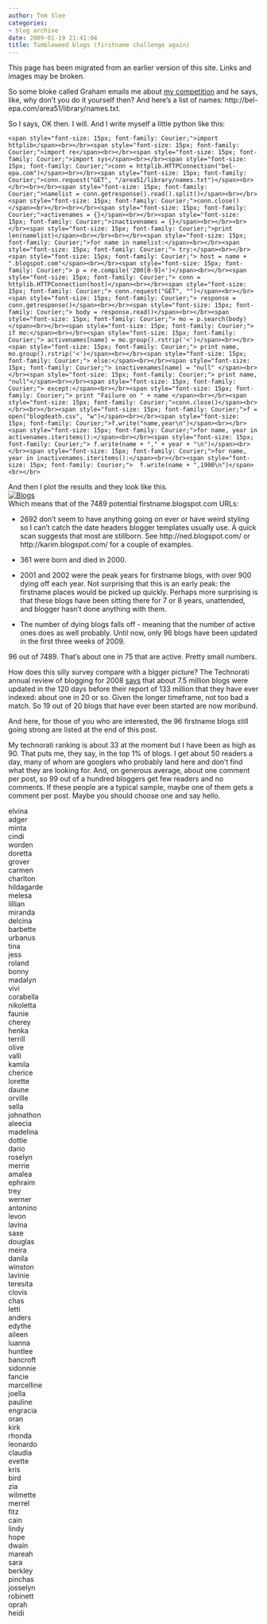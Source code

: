 ```yaml
---
author: Tom Slee
categories:
- blog archive
date: 2009-01-19 21:41:04
title: Tumbleweed blogs (firstname challenge again)
---
```


::: {.callout-note}

This page has been migrated from an earlier version of this site. 
Links and images may be broken.

:::



				

So some bloke called Graham emails me about [my competition](http://whimsley.typepad.com/whimsley/2009/01/firstnameblogspotcom-a-challenge.html) and he says, like, why don't you do it yourself then? And here's a list of names: http://bel-epa.com/area51/library/names.txt.

So I says, OK then. I will. And I write myself a little python like this:



    
    <span style="font-size: 15px; font-family: Courier;">import httplib</span><br></br><span style="font-size: 15px; font-family: Courier;">import re</span><br></br><span style="font-size: 15px; font-family: Courier;">import sys</span><br></br><span style="font-size: 15px; font-family: Courier;">conn = httplib.HTTPConnection("bel-epa.com")</span><br></br><span style="font-size: 15px; font-family: Courier;">conn.request("GET", "/area51/library/names.txt")</span><br></br><br></br><span style="font-size: 15px; font-family: Courier;">namelist = conn.getresponse().read().split()</span><br></br><span style="font-size: 15px; font-family: Courier;">conn.close()</span><br></br><br></br><span style="font-size: 15px; font-family: Courier;">activenames = {}</span><br></br><span style="font-size: 15px; font-family: Courier;">inactivenames = {}</span><br></br><br></br><span style="font-size: 15px; font-family: Courier;">print len(namelist)</span><br></br><br></br><span style="font-size: 15px; font-family: Courier;">for name in namelist:</span><br></br><span style="font-size: 15px; font-family: Courier;"> try:</span><br></br><span style="font-size: 15px; font-family: Courier;"> host = name + ".blogspot.com"</span><br></br><span style="font-size: 15px; font-family: Courier;"> p = re.compile('200[0-9]<')</span><br></br><span style="font-size: 15px; font-family: Courier;"> conn = httplib.HTTPConnection(host)</span><br></br><span style="font-size: 15px; font-family: Courier;"> conn.request("GET", "")</span><br></br><span style="font-size: 15px; font-family: Courier;"> response = conn.getresponse()</span><br></br><span style="font-size: 15px; font-family: Courier;"> body = response.read()</span><br></br><span style="font-size: 15px; font-family: Courier;"> mo = p.search(body) </span><br></br><span style="font-size: 15px; font-family: Courier;"> if mo:</span><br></br><span style="font-size: 15px; font-family: Courier;"> activenames[name] = mo.group().rstrip('<')</span><br></br><span style="font-size: 15px; font-family: Courier;"> print name, mo.group().rstrip('<')</span><br></br><span style="font-size: 15px; font-family: Courier;"> else:</span><br></br><span style="font-size: 15px; font-family: Courier;"> inactivenames[name] = "null" </span><br></br><span style="font-size: 15px; font-family: Courier;"> print name, "null"</span><br></br><span style="font-size: 15px; font-family: Courier;"> except:</span><br></br><span style="font-size: 15px; font-family: Courier;"> print "Failure on " + name </span><br></br><span style="font-size: 15px; font-family: Courier;">conn.close()</span><br></br><br></br><span style="font-size: 15px; font-family: Courier;">f = open("blogdeath.csv", "w")</span><br></br><span style="font-size: 15px; font-family: Courier;">f.write("name,year\n")</span><br></br><span style="font-size: 15px; font-family: Courier;">for name, year in activenames.iteritems():</span><br></br><span style="font-size: 15px; font-family: Courier;"> f.write(name + "," + year + "\n")</span><br></br><span style="font-size: 15px; font-family: Courier;">for name, year in inactivenames.iteritems():</span><br></br><span style="font-size: 15px; font-family: Courier;">  f.write(name + ",1900\n")</span><br></br>

And then I plot the results and they look like this.  
[![Blogs](http://whimsley.typepad.com/.a/6a00d83451d3b369e2010536e5d40d970c-320wi)](http://whimsley.typepad.com/.a/6a00d83451d3b369e2010536e5d40d970c-popup)  
Which means that of the 7489 potential firstname.blogspot.com URLs:  




  * 2692 don't seem to have anything going on ever or have weird styling so I can't catch the date headers blogger templates usually use. A quick scan suggests that most are stillborn. See http://ned.blogspot.com/ or http://karim.blogspot.com/ for a couple of examples.


  * 361 were born and died in 2000.


  * 2001 and 2002 were the peak years for firstname blogs, with over 900 dying off each year. Not surprising that this is an early peak: the firstname places would be picked up quickly. Perhaps more surprising is that these blogs have been sitting there for 7 or 8 years, unattended, and blogger hasn't done anything with them.


  * The number of dying blogs falls off - meaning that the number of active ones does as well probably. Until now, only 96 blogs have been updated in the first three weeks of 2009.   





96 out of 7489. That's about one in 75 that are active. Pretty small numbers.  
  
How does this silly survey compare with a bigger picture? The Technorati annual review of blogging for 2008 [says](http://technorati.com/blogging/state-of-the-blogosphere/) that about 7.5 million blogs were updated in the 120 days before their report of 133 million that they have ever indexed: about one in 20 or so. Given the longer timeframe, not too bad a match. So 19 out of 20 blogs that have ever been started are now moribund.

And here, for those of you who are interested, the 96 firstname blogs still going strong are listed at the end of this post.   


My technorati ranking is
about 33 at the moment but I have been as high as 90. That puts me,
they say, in the top 1% of blogs. I get about 50 readers a day, many of
whom are googlers who probably land here and don't find what they are
looking for. And, on generous average, about one comment per post, so 99 out of a hundred bloggers get few readers and no comments. If these people are a typical sample, maybe one of them gets a comment per post. Maybe you should choose one and say hello.  


elvina  
adger  
minta  
cindi  
worden  
doretta  
grover  
carmen  
charlton  
hildagarde  
melesa  
lillian  
miranda  
delcina  
barbette  
urbanus  
tina  
jess  
roland  
bonny  
madalyn  
vivi  
corabella  
nikoletta  
faunie  
cherey  
henka  
terrill  
olive  
valli  
kamila  
cherice  
lorette  
daune  
orville  
sella  
johnathon  
aleecia  
madelina  
dottie  
dario  
roselyn  
merrie  
amalea  
ephraim  
trey  
werner  
antonino  
levon  
lavina  
saxe  
douglas  
meira  
danila  
winston  
lavinie  
teresita  
clovis  
chas  
letti  
anders  
edythe  
aileen  
luanna  
huntlee  
bancroft  
sidonnie  
fancie  
marcelline  
joella  
pauline  
engracia  
oran  
kirk  
rhonda  
leonardo  
claudia  
evette  
kris  
bird  
zia  
wilmette  
merrel  
fitz  
cain  
lindy  
hope  
dwain  
mareah  
sara  
berkley  
pinchas  
josselyn  
robinett  
oprah  
heidi  


  


  



		
